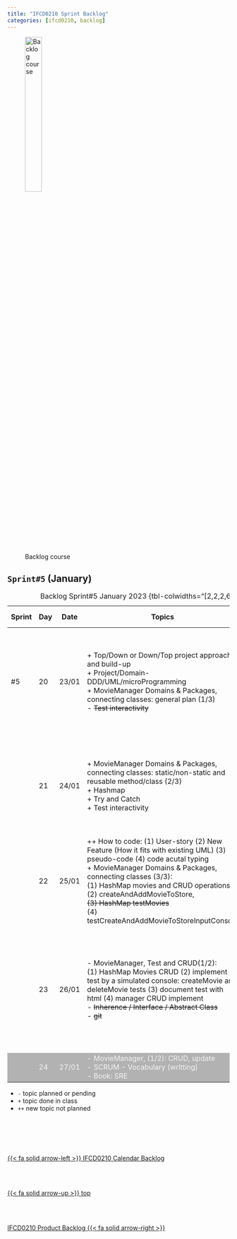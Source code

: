 ```yaml
---
title: "IFCD0210 Sprint Backlog"
categories: [ifcd0210, backlog]
---
```


<style>
tr:nth-child(5) {
  background-color: #b2b2b2!important;
  color: #f4f4f4!important;
}
</style>


![Backlog course](/images/home/backlog.jpg){width="30%"}

## ``Sprint#5`` (January)

::: {.column-page-right}
| Sprint | Day | Date | Topics |  Details Topics |
| -- | -- | -- | -- | -- |
| #5 | 20 | 23/01 | + Top/Down or Down/Top project approach and build-up</br> + Project/Domain-DDD/UML/microProgramming</br> + MovieManager Domains & Packages, connecting classes: general plan  (1/3)</br> - <s>Test interactivity</s></br>  | [Packages](/javase/se-concepts-package.qmd)</br> [Movie Manager (with errors: very unusual and not clean)](https://github.com/AlbertProfe/CifoJava2023/tree/6e54545494594c6ff36fe063afc02a98b34d68d0){.external}</br> [Top-down and bottom-up design](https://en.wikipedia.org/wiki/Top-down_and_bottom-up_design){.external}</br>  |
|  | 21 | 24/01 | + MovieManager Domains & Packages, connecting classes: static/non-static and reusable method/class (2/3)</br> + Hashmap</br> + Try and Catch</br> + Test interactivity</br> | [Movie Manager](https://github.com/AlbertProfe/CifoJava2023/tree/075af8cb656849e32f202d929db86ee86024cc67){.external}</br>  [HashMap w3school](https://www.w3schools.com/java/java_hashmap.asp){.external}</br> [Lab#SE02-5 Test Input Console](/javase/selab2-5.qmd#core-classes)</br> [Lab#SE02-4 Try and Catch](/javase/selab2-4.qmd#trycatch-for-wrong-inputs)</br> |
|  | 22 | 25/01 |  ++ How to code: (1) User-story (2) New Feature (How it fits with existing UML) (3) pseudo-code (4) code acutal typing</br> + MovieManager Domains & Packages, connecting classes (3/3):</br> (1) HashMap movies and CRUD operations,</br> (2) createAndAddMovieToStore,</br> <s>(3) HashMap testMovies</s> </br> (4) testCreateAndAddMovieToStoreInputConsole</br> | [Movie Manager](https://github.com/AlbertProfe/CifoJava2023/tree/5fe2990429323fd800fd614a778c17961240a360){.external}</br> [Simulate Input by console](/javase/selab2-5.qmd#core-classes) |
|  | 23 | 26/01 |  - MovieManager, Test and CRUD(1/2):</br> (1) HashMap Movies CRUD (2) implement test by a simulated console: createMovie and deleteMovie tests (3) document test with html (4) manager CRUD implement<br>  - <s>Inherence / Interface / Abstract Class</s></br> - <s>git</s></br> |  [Movie Manager Simulate input (1/2)](https://github.com/AlbertProfe/CifoJava2023/tree/f4dcc5e1718fb4b014b2fac21f481f624c4ed666){.external}</br>  [Class Test <b>Create</b> Movie](https://github.com/AlbertProfe/CifoJava2023/blob/6c42c29085db0bef19a8ee780343c2198b1113c3/MovieManger/src/test/java/org/example/crudMovieByCoCreatensoleTest.java#L17){.external}</br>  [Movie Manager Simulate input (2/2)](https://github.com/AlbertProfe/CifoJava2023/tree/6c42c29085db0bef19a8ee780343c2198b1113c3){.external}</br> [Class Test <b>Delete</b> Movie](https://github.com/AlbertProfe/CifoJava2023/blob/6c42c29085db0bef19a8ee780343c2198b1113c3/MovieManger/src/test/java/org/example/crudMovieByConsoleTest.java#L39){.external}|
|  | 24 | 27/01 | - MovieManager, (1/2): CRUD, update</br> - SCRUM - Vocabulary (writting)</br> - Book: SRE| [SRE](/books/sre.qmd) |
: Backlog Sprint#5 January 2023 {tbl-colwidths="[2,2,2,60,34]"}
:::


::: {.callout-note}

- `-` topic planned or pending
- `+` topic done in class
- `++` new topic not planned

:::


<!--- navLinks -->
<br><br>
<div class=row>
<br>
<div class='column left previous'>
<br>
[{{< fa solid arrow-left >}} IFCD0210 Calendar Backlog](/ifcd0210/ifcd0210calendar.qmd)
<br>
</div>
<br>
<div class='column center'>
<br>
[{{< fa solid arrow-up >}} top](#top)
<br>
</div>
<br>
<div class='column right next'>
<br>
[IFCD0210 Product Backlog  {{< fa solid arrow-right >}}](/ifcd0210/ifcd0210backlog-product.qmd)
<br>
</div>
<br>
</div>
